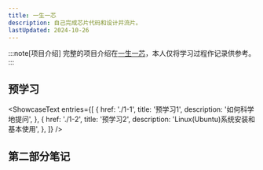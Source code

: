 ```yaml
---
title: 一生一芯
description: 自己完成芯片代码和设计并流片。
lastUpdated: 2024-10-26
---
```


:::note[项目介绍]
完整的项目介绍在[一生一芯](https://ysyx.oscc.cc/docs/#%E6%95%99%E5%AD%A6%E8%B5%84%E6%BA%90)，本人仅将学习过程作记录供参考。
:::

## 预学习

<ShowcaseText
  entries={[
    {
      href: './1-1',
      title: '预学习1',
      description: '如何科学地提问',
    },
    {
      href: './1-2',
      title: '预学习2',
      description: 'Linux(Ubuntu)系统安装和基本使用',
    },
  ]}
/>

## 第二部分笔记
